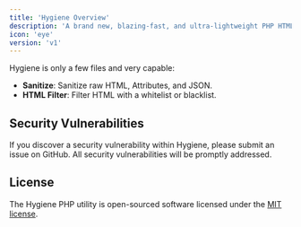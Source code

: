 ```yaml
---
title: 'Hygiene Overview'
description: 'A brand new, blazing-fast, and ultra-lightweight PHP HTML sanitizer for modern PHP 8.4+ applications.'
icon: 'eye'
version: 'v1'
---
```


Hygiene is only a few files and very capable:

- **Sanitize**: Sanitize raw HTML, Attributes, and JSON.
- **HTML Filter**: Filter HTML with a whitelist or blacklist.

## Security Vulnerabilities

If you discover a security vulnerability within Hygiene, please submit an issue on GitHub. All security vulnerabilities will be promptly addressed.

## License

The Hygiene PHP utility is open-sourced software licensed under the [MIT license](https://opensource.org/licenses/MIT).

